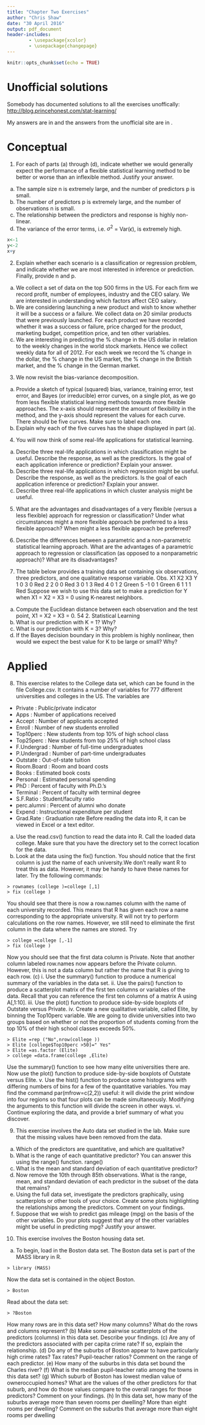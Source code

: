 ```yaml
---
title: "Chapter Two Exercises"
author: "Chris Shaw"
date: "30 April 2016"
output: pdf_document
header-includes: 
        - \usepackage{xcolor}
        - \usepackage{changepage}
---
```


```r
knitr::opts_chunk$set(echo = TRUE)
```

\newenvironment{myanswer}
{\color{blue}\begin{tt}\begin{adjustwidth}{2.5em}{0pt}}
{\end{adjustwidth}\end{tt}}

\newenvironment{theiranswer}
{\color{red}\begin{tt}\begin{adjustwidth}{2.5em}{0pt}\underline{\textbf{Unofficial Solution:}}\newline\newline}
{\end{adjustwidth}\end{tt}}


# Unofficial solutions

Somebody has documented solutions to all the exercises unoffically: [http://blog.princehonest.com/stat-learning/](http://blog.princehonest.com/stat-learning/)

My answers are in \color{blue}\texttt{blue }\normalcolor and the answers from the unofficial site are in \color{red}\texttt{red}\normalcolor.

# Conceptual

1. For each of parts (a) through (d), indicate whether we would generally
expect the performance of a flexible statistical learning method to be
better or worse than an inflexible method. Justify your answer.
(a) The sample size n is extremely large, and the number of predictors
p is small.
(b) The number of predictors p is extremely large, and the number
of observations n is small.
(c) The relationship between the predictors and response is highly
non-linear.
(d) The variance of the error terms, i.e. $\sigma^2$  = Var($\epsilon$), is extremely
high.


\begin{myanswer}
Flexible methods are those which allow a number of different functional forms $f$ to be applied to the input variables $X_1,...,X_p$ to model the output variable $Y$.

(a) If there are a large number $n$ of observations, then the inflexible method will perform better when the number of predictors $p$ is small.  This is because there is a danger of overfitting in an flexible model.  Moreover, the large number of observations will allow an accurate estimate of the small number of predictors with an inflexible model such as linear regression.



(b) don't know

Some code:
\end{myanswer}


```r
x<-1
y<-2
x+y
```


\begin{theiranswer}
1. (a) better - a more flexible approach will fit the data closer and with the
large sample size a better fit than an inflexible approach would be obtained

(b) worse - a flexible method would overfit the small number of observations

(c) better - with more degrees of freedom, a flexible model would obtain a
better fit

(d) worse - flexible methods fit to the noise in the error terms and increase variance

\end{theiranswer}







2. Explain whether each scenario is a classification or regression problem,
and indicate whether we are most interested in inference or prediction.
Finally, provide n and p.
(a) We collect a set of data on the top 500 firms in the US. For each firm we record profit, number of employees, industry and the
CEO salary. We are interested in understanding which factors
affect CEO salary.
(b) We are considering launching a new product and wish to know
whether it will be a success or a failure. We collect data on 20
similar products that were previously launched. For each product
we have recorded whether it was a success or failure, price
charged for the product, marketing budget, competition price,
and ten other variables.
(c) We are interesting in predicting the % change in the US dollar in
relation to the weekly changes in the world stock markets. Hence
we collect weekly data for all of 2012. For each week we record
the % change in the dollar, the % change in the US market,
the % change in the British market, and the % change in the
German market.

3. We now revisit the bias-variance decomposition.
(a) Provide a sketch of typical (squared) bias, variance, training error,
test error, and Bayes (or irreducible) error curves, on a single
plot, as we go from less flexible statistical learning methods
towards more flexible approaches. The x-axis should represent
the amount of flexibility in the method, and the y-axis should
represent the values for each curve. There should be five curves.
Make sure to label each one.
(b) Explain why each of the five curves has the shape displayed in
part (a).

4. You will now think of some real-life applications for statistical learning.
(a) Describe three real-life applications in which classification might
be useful. Describe the response, as well as the predictors. Is the
goal of each application inference or prediction? Explain your
answer.
(b) Describe three real-life applications in which regression might
be useful. Describe the response, as well as the predictors. Is the
goal of each application inference or prediction? Explain your
answer.
(c) Describe three real-life applications in which cluster analysis
might be useful.

5. What are the advantages and disadvantages of a very flexible (versus
a less flexible) approach for regression or classification? Under what
circumstances might a more flexible approach be preferred to a less
flexible approach? When might a less flexible approach be preferred?

6. Describe the differences between a parametric and a non-parametric
statistical learning approach. What are the advantages of a parametric
approach to regression or classification (as opposed to a nonparametric
approach)? What are its disadvantages?

7. The table below provides a training data set containing six observations,
three predictors, and one qualitative response variable.
Obs. X1 X2 X3 Y
1     0  3 0 Red
2     2  0 0 Red
3     0  1 3 Red
4     0  1 2 Green
5    -1  0 1 Green
6     1 1 1 Red
Suppose we wish to use this data set to make a prediction for Y when
X1 = X2 = X3 = 0 using K-nearest neighbors.
(a) Compute the Euclidean distance between each observation and
the test point, X1 = X2 = X3 = 0.
54 2. Statistical Learning
(b) What is our prediction with K = 1? Why?
(c) What is our prediction with K = 3? Why?
(d) If the Bayes decision boundary in this problem is highly nonlinear,
then would we expect the best value for K to be large or
small? Why?

# Applied

8. This exercise relates to the College data set, which can be found in
the file College.csv. It contains a number of variables for 777 different
universities and colleges in the US. The variables are
* Private : Public/private indicator
* Apps : Number of applications received
* Accept : Number of applicants accepted
* Enroll : Number of new students enrolled
* Top10perc : New students from top 10% of high school class
* Top25perc : New students from top 25% of high school class
* F.Undergrad : Number of full-time undergraduates
* P.Undergrad : Number of part-time undergraduates
* Outstate : Out-of-state tuition
* Room.Board : Room and board costs
* Books : Estimated book costs
* Personal : Estimated personal spending
* PhD : Percent of faculty with Ph.D.’s
* Terminal : Percent of faculty with terminal degree
* S.F.Ratio : Student/faculty ratio
* perc.alumni : Percent of alumni who donate
* Expend : Instructional expenditure per student
* Grad.Rate : Graduation rate
Before reading the data into R, it can be viewed in Excel or a text
editor.
(a) Use the read.csv() function to read the data into R. Call the
loaded data college. Make sure that you have the directory set
to the correct location for the data.
(b) Look at the data using the fix() function. You should notice
that the first column is just the name of each university.We don’t
really want R to treat this as data. However, it may be handy to
have these names for later. Try the following commands:
```
> rownames (college )=college [,1]
> fix (college )
```
You should see that there is now a row.names column with the
name of each university recorded. This means that R has given
each row a name corresponding to the appropriate university. R
will not try to perform calculations on the row names. However,
we still need to eliminate the first column in the data where the
names are stored. Try
```
> college =college [,-1]
> fix (college )
```
Now you should see that the first data column is Private. Note
that another column labeled row.names now appears before the
Private column. However, this is not a data column but rather
the name that R is giving to each row.
(c) i. Use the summary() function to produce a numerical summary
of the variables in the data set.
ii. Use the pairs() function to produce a scatterplot matrix of
the first ten columns or variables of the data. Recall that
you can reference the first ten columns of a matrix A using
A[,1:10].
iii. Use the plot() function to produce side-by-side boxplots of
Outstate versus Private.
iv. Create a new qualitative variable, called Elite, by binning
the Top10perc variable. We are going to divide universities
into two groups based on whether or not the proportion
of students coming from the top 10% of their high school
classes exceeds 50%.
```
> Elite =rep ("No",nrow(college ))
> Elite [college$Top10perc >50]=" Yes"
> Elite =as.factor (Elite)
> college =data.frame(college ,Elite)
```
Use the summary() function to see how many elite universities
there are. Now use the plot() function to produce
side-by-side boxplots of Outstate versus Elite.
v. Use the hist() function to produce some histograms with
differing numbers of bins for a few of the quantitative variables.
You may find the command par(mfrow=c(2,2)) useful:
it will divide the print window into four regions so that four
plots can be made simultaneously. Modifying the arguments
to this function will divide the screen in other ways.
vi. Continue exploring the data, and provide a brief summary
of what you discover.

9. This exercise involves the Auto data set studied in the lab. Make sure
that the missing values have been removed from the data.
(a) Which of the predictors are quantitative, and which are qualitative?
(b) What is the range of each quantitative predictor? You can answer
this using the range() function.
range()
(c) What is the mean and standard deviation of each quantitative
predictor?
(d) Now remove the 10th through 85th observations. What is the
range, mean, and standard deviation of each predictor in the
subset of the data that remains?
(e) Using the full data set, investigate the predictors graphically,
using scatterplots or other tools of your choice. Create some plots
highlighting the relationships among the predictors. Comment
on your findings.
(f) Suppose that we wish to predict gas mileage (mpg) on the basis
of the other variables. Do your plots suggest that any of the
other variables might be useful in predicting mpg? Justify your
answer.

10. This exercise involves the Boston housing data set.
(a) To begin, load in the Boston data set. The Boston data set is
part of the MASS library in R.
```
> library (MASS)
```
Now the data set is contained in the object Boston.
```
> Boston
```
Read about the data set:
```
> ?Boston
```
How many rows are in this data set? How many columns? What
do the rows and columns represent?
(b) Make some pairwise scatterplots of the predictors (columns) in
this data set. Describe your findings.
(c) Are any of the predictors associated with per capita crime rate?
If so, explain the relationship.
(d) Do any of the suburbs of Boston appear to have particularly
high crime rates? Tax rates? Pupil-teacher ratios? Comment on
the range of each predictor.
(e) How many of the suburbs in this data set bound the Charles
river?
(f) What is the median pupil-teacher ratio among the towns in this
data set?
(g) Which suburb of Boston has lowest median value of owneroccupied
homes? What are the values of the other predictors
for that suburb, and how do those values compare to the overall
ranges for those predictors? Comment on your findings.
(h) In this data set, how many of the suburbs average more than
seven rooms per dwelling? More than eight rooms per dwelling?
Comment on the suburbs that average more than eight rooms
per dwelling